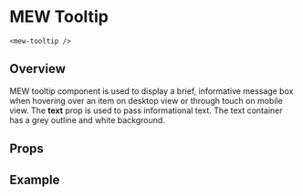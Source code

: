 
# MEW Tooltip

`<mew-tooltip />`

## Overview

MEW tooltip component is used to display a brief,
informative message box when hovering over an item on desktop view or through touch on mobile view.
The **text** prop is used to pass informational text. The text container has a grey outline and white background.

## Props

<Props of={MewTooltip} />

## Example

<Preview>
  <Story id='mewtooltip--mew-tooltip' />
</Preview>
